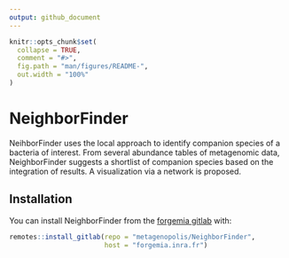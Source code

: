```yaml
---
output: github_document
---
```


<!-- README.md is generated from README.Rmd. Please edit that file -->

```r
knitr::opts_chunk$set(
  collapse = TRUE,
  comment = "#>",
  fig.path = "man/figures/README-",
  out.width = "100%"
)
```

# NeighborFinder

<!-- badges: start -->
<!-- badges: end -->

NeihborFinder uses the local approach to identify companion species of a bacteria of interest. From several abundance tables of metagenomic data, NeighborFinder suggests a shortlist of companion species based on the integration of results. A visualization via a network is proposed.

## Installation

You can install NeighborFinder from the [forgemia gitlab](metagenopolis/NeighborFinder) with:

```r
remotes::install_gitlab(repo = "metagenopolis/NeighborFinder", 
                        host = "forgemia.inra.fr")
```


